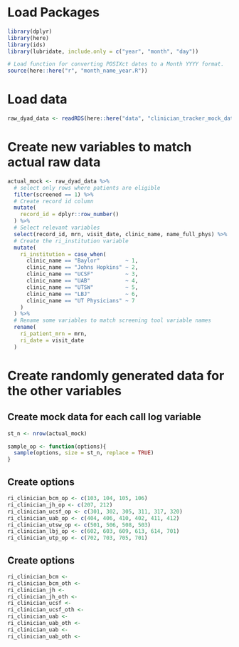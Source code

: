

# Load Packages

```r
library(dplyr)
library(here)
library(ids)
library(lubridate, include.only = c("year", "month", "day"))
```

```r
# Load function for converting POSIXct dates to a Month YYYY format.
source(here::here("r", "month_name_year.R"))
```


# Load data

```r
raw_dyad_data <- readRDS(here::here("data", "clinician_tracker_mock_data_raw.rds"))
```
# Create new variables to match actual raw data

```r
actual_mock <- raw_dyad_data %>%
  # select only rows where patients are eligible
  filter(screened == 1) %>%
  # Create record id column
  mutate(
    record_id = dplyr::row_number()
  ) %>%
  # Select relevant variables 
  select(record_id, mrn, visit_date, clinic_name, name_full_phys) %>%
  # Create the ri_institution variable
  mutate(
    ri_institution = case_when(
      clinic_name == "Baylor"        ~ 1,
      clinic_name == "Johns Hopkins" ~ 2,
      clinic_name == "UCSF"          ~ 3,
      clinic_name == "UAB"           ~ 4,
      clinic_name == "UTSW"          ~ 5,
      clinic_name == "LBJ"           ~ 6,
      clinic_name == "UT Physicians" ~ 7
    )
  ) %>%
  # Rename some variables to match screening tool variable names
  rename(
    ri_patient_mrn = mrn,
    ri_date = visit_date
  )
```


# Create randomly generated data for the other variables

## Create mock data for each call log variable
```r
st_n <- nrow(actual_mock)

sample_op <- function(options){
  sample(options, size = st_n, replace = TRUE)
}
```

## Create options

```r
ri_clinician_bcm_op <- c(103, 104, 105, 106)
ri_clinician_jh_op <- c(207, 212)
ri_clinician_ucsf_op <- c(301, 302, 305, 311, 317, 320)
ri_clinician_uab_op <- c(404, 406, 410, 402, 411, 412)
ri_clinician_utsw_op <- c(501, 506, 508, 503)
ri_clinician_lbj_op <- c(602, 603, 609, 613, 614, 701)
ri_clinician_utp_op <- c(702, 703, 705, 701)
```



## Create options

```r
ri_clinician_bcm <- 
ri_clinician_bcm_oth <-
ri_clinician_jh <-
ri_clinician_jh_oth <-
ri_clinician_ucsf <-
ri_clinician_ucsf_oth <-
ri_clinician_uab <-
ri_clinician_uab_oth <-
ri_clinician_uab <-
ri_clinician_uab_oth <-
```



